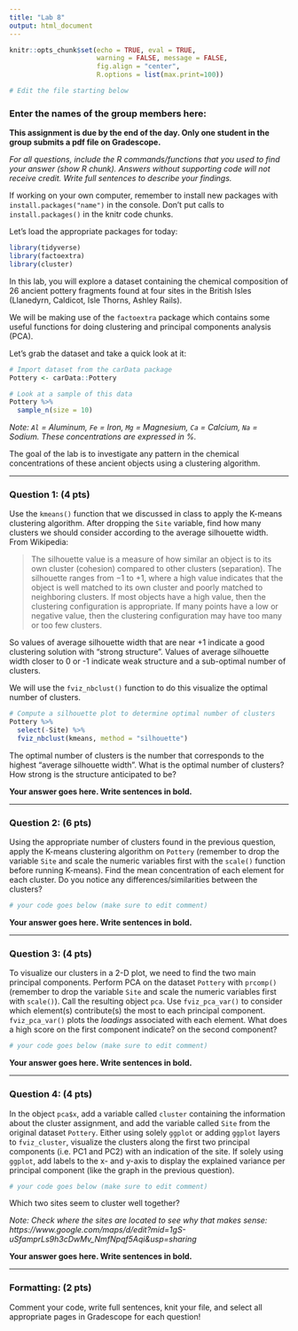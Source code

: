 ```yaml
---
title: "Lab 8"
output: html_document
---
```


```r
knitr::opts_chunk$set(echo = TRUE, eval = TRUE,  
                      warning = FALSE, message = FALSE, 
                      fig.align = "center",
                      R.options = list(max.print=100))

# Edit the file starting below
```

### Enter the names of the group members here:

**This assignment is due by the end of the day. Only one student in the group submits a pdf file on Gradescope.**

*For all questions, include the R commands/functions that you used to find your answer (show R chunk). Answers without supporting code will not receive credit. Write full sentences to describe your findings.*

If working on your own computer, remember to install new packages with `install.packages("name")` in the console. Don't put calls to `install.packages()` in the knitr code chunks.

Let's load the appropriate packages for today:

```r
library(tidyverse)
library(factoextra)
library(cluster)
```

In this lab, you will explore a dataset containing the chemical composition of 26 ancient pottery fragments found at four sites in the British Isles (Llanedyrn, Caldicot, Isle Thorns, Ashley Rails). 

We will be making use of the `factoextra` package which contains some useful functions for doing clustering and principal components analysis (PCA).

Let's grab the dataset and take a quick look at it:

```r
# Import dataset from the carData package
Pottery <- carData::Pottery

# Look at a sample of this data
Pottery %>%
  sample_n(size = 10)
```

*Note: `Al` = Aluminum, `Fe` = Iron, `Mg` = Magnesium, `Ca` = Calcium, `Na` = Sodium. These concentrations are expressed in %.*

The goal of the lab is to investigate any pattern in the chemical concentrations of these ancient objects using a clustering algorithm.

------------------------------------------------------------------------

### Question 1: (4 pts)

Use the `kmeans()` function that we discussed in class to apply the K-means clustering algorithm. After dropping the `Site` variable, find how many clusters we should consider according to the average silhouette width. From Wikipedia:

> The silhouette value is a measure of how similar an object is to its own cluster (cohesion) compared to other clusters (separation). The silhouette ranges from −1 to +1, where a high value indicates that the object is well matched to its own cluster and poorly matched to neighboring clusters. If most objects have a high value, then the clustering configuration is appropriate. If many points have a low or negative value, then the clustering configuration may have too many or too few clusters.

So values of average silhouette width that are near +1 indicate a good clustering solution with "strong structure". Values of average silhouette width closer to 0 or -1 indicate weak structure and a sub-optimal number of clusters.

We will use the `fviz_nbclust()` function to do this visualize the optimal number of clusters.


```r
# Compute a silhouette plot to determine optimal number of clusters
Pottery %>%
  select(-Site) %>%
  fviz_nbclust(kmeans, method = "silhouette")
```

The optimal number of clusters is the number that corresponds to the highest "average silhouette width". What is the optimal number of clusters? How strong is the structure anticipated to be?


**Your answer goes here. Write sentences in bold.**

------------------------------------------------------------------------

### Question 2: (6 pts)

Using the appropriate number of clusters found in the previous question, apply the K-means clustering algorithm on `Pottery` (remember to drop the variable `Site` and scale the numeric variables first with the `scale()` function before running K-means). Find the mean concentration of each element for each cluster. Do you notice any differences/similarities between the clusters?

```r
# your code goes below (make sure to edit comment)

```

**Your answer goes here. Write sentences in bold.**

------------------------------------------------------------------------

### Question 3: (4 pts)

To visualize our clusters in a 2-D plot, we need to find the two main principal components. Perform PCA on the dataset `Pottery` with `prcomp()` (remember to drop the variable `Site` and scale the numeric variables first with `scale()`). Call the resulting object `pca`. Use `fviz_pca_var()` to consider which element(s) contribute(s) the most to each principal component. `fviz_pca_var()` plots the *loadings* associated with each element. What does a high score on the first component indicate? on the second component?

```r
# your code goes below (make sure to edit comment)

```

**Your answer goes here. Write sentences in bold.**

------------------------------------------------------------------------

### Question 4: (4 pts)

In the object `pca$x`, add a variable called `cluster` containing the information about the cluster assignment, and add the variable called `Site` from the original dataset `Pottery`. Either using solely `ggplot` or adding `ggplot` layers to `fviz_cluster`, visualize the clusters along the first two principal components (i.e. PC1 and PC2) with an indication of the site. If solely using `ggplot`, add labels to the x- and y-axis to display the explained variance per principal component (like the graph in the previous question).

```r
# your code goes below (make sure to edit comment)

```

Which two sites seem to cluster well together? 

*Note: Check where the sites are located to see why that makes sense: https://www.google.com/maps/d/edit?mid=1gS-uSfamprLs9h3cDwMv_NmfNpqf5Aqi&usp=sharing*

**Your answer goes here. Write sentences in bold.**

------------------------------------------------------------------------

### Formatting: (2 pts)

Comment your code, write full sentences, knit your file, and select all appropriate pages in Gradescope for each question!
